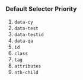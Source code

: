 ### Default Selector Priority

1. `data-cy`
2. `data-test`
3. `data-testid`
4. `data-qa`
5. `id`
6. `class`
7. `tag`
8. `attributes`
9. `nth-child`
